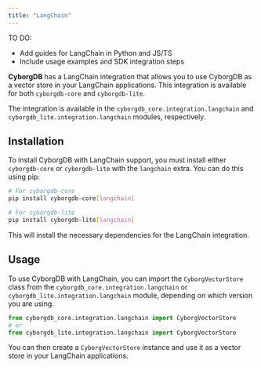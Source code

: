 ```yaml
---
title: "LangChain"
---
```


TO DO:

- Add guides for LangChain in Python and JS/TS
- Include usage examples and SDK integration steps





**CyborgDB** has a LangChain integration that allows you to use CyborgDB as a vector store in your LangChain applications. This integration is available for both `cyborgdb-core` and `cyborgdb-lite`.

The integration is available in the `cyborgdb_core.integration.langchain` and `cyborgdb_lite.integration.langchain` modules, respectively.

## Installation

To install CyborgDB with LangChain support, you must install either `cyborgdb-core` or `cyborgdb-lite` with the `langchain` extra. You can do this using pip:

```bash
# For cyborgdb-core
pip install cyborgdb-core[langchain]

# For cyborgdb-lite
pip install cyborgdb-lite[langchain]
```

This will install the necessary dependencies for the LangChain integration.

## Usage

To use CyborgDB with LangChain, you can import the `CyborgVectorStore` class from the `cyborgdb_core.integration.langchain` or `cyborgdb_lite.integration.langchain` module, depending on which version you are using.

```python
from cyborgdb_core.integration.langchain import CyborgVectorStore
# or
from cyborgdb_lite.integration.langchain import CyborgVectorStore
```

You can then create a `CyborgVectorStore` instance and use it as a vector store in your LangChain applications.